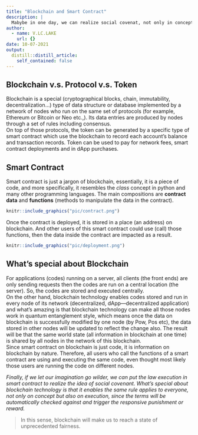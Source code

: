 ```yaml
---
title: "Blockchain and Smart Contract"
description: |
  Mabybe in one day, we can realize social covenat, not only in concept but also in execution, to reach a state of unprecedented fairness in human history.
author:
  - name: V.LC.LAKE
    url: {}
date: 10-07-2021
output:
  distill::distill_article:
    self_contained: false
---
```

## Blockchain v.s. Protocol v.s. Token  

Blockchain is a special (cryptographical blocks, chain, immutability, decentralization…) type of data structure or database implemented by a network of nodes who run on the same set of protocols (for example, Ethereum or Bitcoin or Neo etc.,). Its data entries are produced by nodes through a set of rules including consensus.    
On top of those protocols, the token can be generated by a specific type of smart contract which use the blockchain to record each account’s balance and transaction records. Token can be used to pay for network fees, smart contract deployments and in dApp purchases.   

## Smart Contract  

Smart contract is just a jargon of blockchain, essentially, it is a piece of code, and more specifically, it resembles the *class * concept in python and many other programming languages. The main compositions are **contract data** and **functions** (methods to manipulate the data in the contract).  

```r
knitr::include_graphics("pic/contract.png")
```

Once the contract is deployed, it is stored in a place (an address) on blockchain. And other users of this smart contract could use (call) those functions, then the data inside the contract are impacted as a result.     

```r
knitr::include_graphics("pic/deployment.png")
```
## What’s special about Blockchain

For applications (codes) running on a server, all clients (the front ends) are only sending requests then the codes are run on a central location (the server). So, the codes are stored and executed centrally.    
On the other hand, blockchain technology enables codes stored and run in every node of its network (decentralized, dApp—decentralized application) and what’s amazing is that blockchain technology can make all those nodes work in quantum entanglement style, which means once the data on blockchain is successfully modified by one node (by Pow, Pos etc), the data stored in other nodes will be updated to reflect the change also. The result will be that the same world state (all information in blockchain at one time) is shared by all nodes in the network of this blockchain.      
Since smart contract on blockchain is just code, it is information on blockchain by nature. Therefore, all users who call the functions of a smart contract are using and executing the same code, even thought most likely those users are running the code on different nodes.   

*Finally, if we let our imagination go wilder, we can put the law execution in smart contract to realize the idea of social covenant. What’s special about blockchain technology is that it enables the same rule applies to everyone, not only on concept but also on execution, since the terms will be automatically checked against and trigger the responsive punishment or reward.*     

> In this sense, blockchain will make us to reach a state of unprecedented fairness.    



